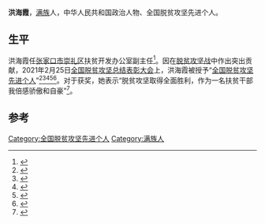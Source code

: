 '''洪海霞'''，[[满族|满族]]人，中华人民共和国政治人物、全国脱贫攻坚先进个人。

== 生平 ==
洪海霞任[[张家口市|张家口市]][[崇礼区|崇礼区]]扶贫开发办公室副主任<ref>{{cite news |editor=徐建军 |title=全国扶贫先进个人洪海霞：助力扶贫 勇当先锋 |url=https://mp.weixin.qq.com/s/YhSElUhC5j7Cxp897Liphw |accessdate=2021-03-28 |work=崇礼新闻 |date=2021-03-15}}</ref>。因在[[脱贫攻坚战|脱贫攻坚战]]中作出突出贡献，2021年2月25日[[全国脱贫攻坚总结表彰大会|全国脱贫攻坚总结表彰大会]]上，洪海霞被授予“[[全国脱贫攻坚先进个人|全国脱贫攻坚先进个人]]”<ref>{{Cite web|title=关于全国脱贫攻坚先进个人先进集体拟表彰对象的公示|url=https://www.chinanews.com/gn/2021/02-10/9409480.shtml|accessdate=2021-03-12|work=[[中新网|中新网]]|archive-date=2021-02-15|archive-url=https://web.archive.org/web/20210215003222/http://www.chinanews.com/gn/2021/02-10/9409480.shtml|dead-url=no}}</ref><ref>{{cite web | title=关于表彰全国脱贫攻坚先进个人和先进集体的决定 | website=人民日报 | date=2013-07-17 | url=http://paper.people.com.cn/rmrb/html/2021-02/26/nw.D110000renmrb_20210226_4-03.htm | language=zh | access-date=2021-03-17 | archive-date=2021-08-13 | archive-url=https://web.archive.org/web/20210813225632/http://paper.people.com.cn/rmrb/html/2021-02/26/nw.D110000renmrb_20210226_4-03.htm | dead-url=no }}</ref><ref>{{cite web | title=全国脱贫攻坚先进个人名单 | website=光明日报-光明网 | url=https://epaper.gmw.cn/gmrb/html/2021-02/26/nw.D110000gmrb_20210226_1-08.htm | language=zh | access-date=2021-03-17 | archive-date=2021-12-03 | archive-url=https://web.archive.org/web/20211203003331/https://epaper.gmw.cn/gmrb/html/2021-02/26/nw.D110000gmrb_20210226_1-08.htm | dead-url=no }}</ref><ref>{{cite web | title=全国脱贫攻坚1981名先进个人和1501个先进集体名单发布 | website=东方网 | date=2021-02-25 | url=https://n.eastday.com/pnews/161425172177019915 | language=zh | access-date=2021-03-17 | archive-date=2021-12-03 | archive-url=https://web.archive.org/web/20211203003339/https://n.eastday.com/pnews/161425172177019915 | dead-url=no }}</ref><ref>{{cite web | title=中共中央国务院关于表彰全国脱贫攻坚先进个人和先进集体的决定 | website=[[环球网|环球网]] | url=https://china.huanqiu.com/article/424sBpZGkdl | language=zh | access-date=2021-03-17 | archive-date=2021-08-20 | archive-url=https://web.archive.org/web/20210820144800/https://china.huanqiu.com/article/424sBpZGkdl | dead-url=no }}</ref>。对于获奖，她表示“脱贫攻坚取得全面胜利，作为一名扶贫干部我倍感骄傲和自豪”<ref>{{Cite news|url=http://www.nwccw.gov.cn/2021-02/26/content_290594.htm|title=巩固脱贫攻坚成果 为乡村振兴贡献巾帼力量 全国脱贫攻坚总结表彰大会在各界妇女群众中引发热烈反响|author=耿兴敏 刘旭 周丽婷 高峰 邵伟 党柏峰 姚鹏 高越 姚建 姚改改 林志文 许真学 袁鹏 范语晨 苏建军 姜军旗|date=2021-02-26|publisher=中国妇女报}}</ref>。

==参考==
{{Reflist|3}}

[[Category:全国脱贫攻坚先进个人|Category:全国脱贫攻坚先进个人]]
[[Category:满族人|Category:满族人]]